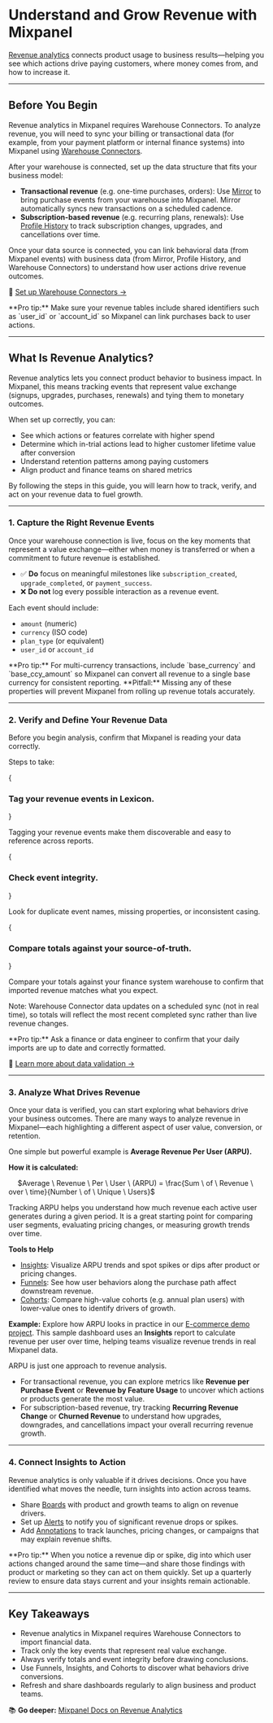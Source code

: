 
# Understand and Grow Revenue with Mixpanel

[Revenue analytics](/guides/strategic-playbooks/onboarding-playbook/launch/revenue-analytics) connects product usage to business results—helping you see which actions drive paying customers, where money comes from, and how to increase it.

---

## Before You Begin

Revenue analytics in Mixpanel requires Warehouse Connectors. To analyze revenue, you will need to sync your billing or transactional data (for example, from your payment platform or internal finance systems) into Mixpanel using [Warehouse Connectors](/docs/tracking-methods/warehouse-connectors).

After your warehouse is connected, set up the data structure that fits your business model:
- **Transactional revenue** (e.g. one-time purchases, orders): Use [Mirror](/docs/tracking-methods/warehouse-connectors#mirror) to bring purchase events from your warehouse into Mixpanel. Mirror automatically syncs new transactions on a scheduled cadence. 
- **Subscription-based revenue** (e.g. recurring plans, renewals): Use [Profile History](/docs/tracking-methods/warehouse-connectors#user-profiles) to track subscription changes, upgrades, and cancellations over time.

Once your data source is connected, you can link behavioral data (from Mixpanel events) with business data (from Mirror, Profile History, and Warehouse Connectors) to understand how user actions drive revenue outcomes.

📖 [Set up Warehouse Connectors →](/docs/tracking-methods/warehouse-connectors#step-1-connect-a-warehouse)

<Callout type="info">
    **Pro tip:** Make sure your revenue tables include shared identifiers such as `user_id` or `account_id` so Mixpanel can link purchases back to user actions.
</Callout>

---

## What Is Revenue Analytics?

Revenue analytics lets you connect product behavior to business impact. In Mixpanel, this means tracking events that represent value exchange (signups, upgrades, purchases, renewals) and tying them to monetary outcomes.

When set up correctly, you can:
- See which actions or features correlate with higher spend
- Determine which in-trial actions lead to higher customer lifetime value after conversion
- Understand retention patterns among paying customers
- Align product and finance teams on shared metrics

By following the steps in this guide, you will learn how to track, verify, and act on your revenue data to fuel growth.

---

### 1. Capture the Right Revenue Events

Once your warehouse connection is live, focus on the key moments that represent a value exchange—either when money is transferred or when a commitment to future revenue is established.

- ✅ **Do** focus on meaningful milestones like `subscription_created`, `upgrade_completed`, or `payment_success`.
- ❌ **Do not** log every possible interaction as a revenue event.

Each event should include:
- `amount` (numeric)
- `currency` (ISO code)
- `plan_type` (or equivalent)
- `user_id` or `account_id`

<Callout type="info">
    **Pro tip:** For multi-currency transactions, include `base_currency` and `base_ccy_amount` so Mixpanel can convert all revenue to a single base currency for consistent reporting.
</Callout>

<Callout type="warning">
    **Pitfall:** Missing any of these properties will prevent Mixpanel from rolling up revenue totals accurately.
</Callout>

---

### 2. Verify and Define Your Revenue Data

Before you begin analysis, confirm that Mixpanel is reading your data correctly.

Steps to take:

<Steps>

{<h3>Tag your revenue events in Lexicon.</h3>}

Tagging your revenue events make them discoverable and easy to reference across reports.

{<h3>Check event integrity.</h3>}

Look for duplicate event names, missing properties, or inconsistent casing.

{<h3>Compare totals against your source-of-truth.</h3>}

Compare your totals against your finance system warehouse to confirm that imported revenue matches what you expect.

</Steps>

Note: Warehouse Connector data updates on a scheduled sync (not in real time), so totals will reflect the most recent completed sync rather than live revenue changes.

<Callout type="info">
    **Pro tip:** Ask a finance or data engineer to confirm that your daily imports are up to date and correctly formatted.
</Callout>

📖 [Learn more about data validation →](/docs/tracking-best-practices/debugging)

---

### 3. Analyze What Drives Revenue

Once your data is verified, you can start exploring what behaviors drive your business outcomes. There are many ways to analyze revenue in Mixpanel—each highlighting a different aspect of user value, conversion, or retention.

One simple but powerful example is **Average Revenue Per User (ARPU).**

**How it is calculated:**

&emsp;  $Average \ Revenue \ Per \ User \ (ARPU) = \frac{Sum \ of \ Revenue \ over \ time}{Number \ of \ Unique \ Users}$


Tracking ARPU helps you understand how much revenue each active user generates during a given period. It is a great starting point for comparing user segments, evaluating pricing changes, or measuring growth trends over time.

**Tools to Help**

- [Insights](/docs/reports/insights): Visualize ARPU trends and spot spikes or dips after product or pricing changes.
- [Funnels](/docs/reports/funnels/funnels-overview): See how user behaviors along the purchase path affect downstream revenue.
- [Cohorts](/docs/users/cohorts): Compare high-value cohorts (e.g. annual plan users) with lower-value ones to identify drivers of growth.


**Example:** Explore how ARPU looks in practice in our [E-commerce demo project](https://mixpanel.com/s/300OIR). This sample dashboard uses an **Insights** report to calculate revenue per user over time, helping teams visualize revenue trends in real Mixpanel data.

ARPU is just one approach to revenue analysis.

- For transactional revenue, you can explore metrics like **Revenue per Purchase Event** or **Revenue by Feature Usage** to uncover which actions or products generate the most value.
- For subscription-based revenue, try tracking **Recurring Revenue Change** or **Churned Revenue** to understand how upgrades, downgrades, and cancellations impact your overall recurring revenue growth.

---

### 4. Connect Insights to Action

Revenue analytics is only valuable if it drives decisions. Once you have identified what moves the needle, turn insights into action across teams.

- Share [Boards](/docs/boards) with product and growth teams to align on revenue drivers.
- Set up [Alerts](/docs/features/alerts) to notify you of significant revenue drops or spikes.
- Add [Annotations](/docs/features/annotations) to track launches, pricing changes, or campaigns that may explain revenue shifts.

<Callout type="info">
    **Pro tip:** When you notice a revenue dip or spike, dig into which user actions changed around the same time—and share those findings with product or marketing so they can act on them quickly.  Set up a quarterly review to ensure data stays current and your insights remain actionable.
</Callout>

---

## Key Takeaways

- Revenue analytics in Mixpanel requires Warehouse Connectors to import financial data.
- Track only the key events that represent real value exchange.
- Always verify totals and event integrity before drawing conclusions.
- Use Funnels, Insights, and Cohorts to discover what behaviors drive conversions.
- Refresh and share dashboards regularly to align business and product teams.


📚 **Go deeper:** [Mixpanel Docs on Revenue Analytics](/guides/strategic-playbooks/onboarding-playbook/launch/revenue-analytics)

